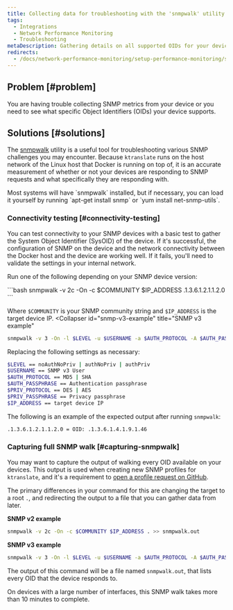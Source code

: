 ```yaml
---
title: Collecting data for troubleshooting with the 'snmpwalk' utility
tags:
  - Integrations
  - Network Performance Monitoring
  - Troubleshooting
metaDescription: Gathering details on all supported OIDs for your device using the 'snmpwalk' utility.
redirects: 
  - /docs/network-performance-monitoring/setup-performance-monitoring/snmp-walk
---
```


## Problem [#problem]

You are having trouble collecting SNMP metrics from your device or you need to see what specific Object Identifiers (OIDs) your device supports.

## Solutions [#solutions]

The [snmpwalk](https://helpmanual.io/help/snmpwalk/) utility is a useful tool for troubleshooting various SNMP challenges you may encounter. Because `ktranslate` runs on the host network of the Linux host that Docker is running on top of, it is an accurate measurement of whether or not your devices are responding to SNMP requests and what specifically they are responding with.

<Callout variant="tip">
Most systems will have `snmpwalk` installed, but if necessary, you can load it yourself by running `apt-get install snmp` or `yum install net-snmp-utils`.
</Callout>

### Connectivity testing [#connectivity-testing]

You can test connectivity to your SNMP devices with a basic test to gather the System Object Identifier (SysOID) of the device. If it's successful, the configuration of SNMP on the device and the network connectivity between the Docker host and the device are working well. If it fails, you'll need to validate the settings in your internal network.

Run one of the following depending on your SNMP device version:

<CollapserGroup>
  <Collapser
    id="snmp-v2c-example"
    title="SNMP v2c example"
  >
  ```bash
  snmpwalk -v 2c -On -c $COMMUNITY $IP_ADDRESS .1.3.6.1.2.1.1.2.0
  ```

  Where `$COMMUNITY` is your SNMP community string and `$IP_ADDRESS` is the target device IP.
  </Collapser>
  <Collapser
    id="snmp-v3-example"
    title="SNMP v3 example"
  >
  ```bash
  snmpwalk -v 3 -On -l $LEVEL -u $USERNAME -a $AUTH_PROTOCOL -A $AUTH_PASSPHRASE -x $PRIV_PROTOCOL -X $PRIV_PASSPHRASE $IP_ADDRESS .1.3.6.1.2.1.1.2.0
  ```

  Replacing the following settings as necessary: 

  ```bash
  $LEVEL == noAuthNoPriv | authNoPriv | authPriv
  $USERNAME == SNMP v3 User
  $AUTH_PROTOCOL == MD5 | SHA
  $AUTH_PASSPHRASE == Authentication passphrase
  $PRIV_PROTOCOL == DES | AES
  $PRIV_PASSPHRASE == Privacy passphrase
  $IP_ADDRESS == target device IP
  ```

  </Collapser>
</CollapserGroup>

The following is an example of the expected output after running `snmpwalk`: 

```bash
.1.3.6.1.2.1.1.2.0 = OID: .1.3.6.1.4.1.9.1.46
```

### Capturing full SNMP walk [#capturing-snmpwalk]

You may want to capture the output of walking every OID available on your devices. This output is used when creating new SNMP profiles for `ktranslate`, and it's a requirement to [open a profile request on GitHub](https://github.com/kentik/snmp-profiles/issues/new/choose).

The primary differences in your command for this are changing the target to a root `.`, and redirecting the output to a file that you can gather data from later. 

**SNMP v2 example**

```bash
snmpwalk -v 2c -On -c $COMMUNITY $IP_ADDRESS . >> snmpwalk.out
```

**SNMP v3 example**

```bash
snmpwalk -v 3 -On -l $LEVEL -u $USERNAME -a $AUTH_PROTOCOL -A $AUTH_PASSPHRASE -x $PRIV_PROTOCOL -X $PRIV_PASSPHRASE $IP_ADDRESS . >> snmpwalk.out
```

The output of this command will be a file named `snmpwalk.out`, that lists every OID that the device responds to.

<Callout variant="tip">
On devices with a large number of interfaces, this SNMP walk takes more than 10 minutes to complete. 
</Callout>